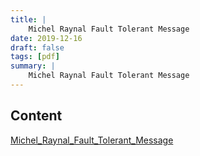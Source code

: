 ```yaml
---
title: |
    Michel Raynal Fault Tolerant Message
date: 2019-12-16
draft: false
tags: [pdf]
summary: |
    Michel Raynal Fault Tolerant Message
---
```


## Content

[Michel_Raynal_Fault_Tolerant_Message](/static/gotoshare/Michel_Raynal_Fault_Tolerant_Message.pdf)
